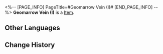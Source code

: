 <%-- [PAGE_INFO]
PageTitle=#Geomarrow Vein (I)#
[END_PAGE_INFO] --%>
{{Item Infobox
|id          = 252352
|image       = Item Geomarrow Vein (I).png{{subst:void|<!--$UPLOAD:<<SpriteOutput/Quest/PlanetFes/SwapCardPic/SwapCardPiece/2003_1.png>-<Item Geomarrow Vein (I).png>-<Item Icons>>-->}}
|type        = 
|invCategory = 
|rarity      = 5
|effect      = 
|description = Complete a Memory Card set to gain buffs.
}}
{{Description|The trailblazing memories deep in your mind will provide inspiration to the game once you recall it in full.}}
'''Geomarrow Vein (I)''' is a [[Item]].

==Other Languages==
{{Other Languages
|en   = Geomarrow Vein (I)
|zhs  = 地髓矿脉-Ⅰ
|zht  = 地髓礦脈-Ⅰ
|ja   = 地髄鉱脈-I
|ko   = 지오매로우 광맥-Ⅰ
|es   = Mina de geomédula&nbsp;I
|fr   = Mine de géomoelle (I)
|ru   = Геосущность I
|th   = สายแร่ Geomarrow I
|vi   = Mạch Tủy Ngầm-I
|de   = Geomark-Minen (I)
|id   = Tambang Mineral Geomarrow I
|pt   = Depósito de Geoessência (I)
}}

==Change History==
{{Change History|3.2}}